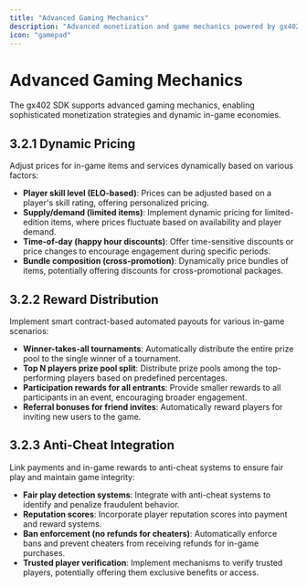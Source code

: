 ```yaml
---
title: "Advanced Gaming Mechanics"
description: "Advanced monetization and game mechanics powered by gx402."
icon: "gamepad"
---
```


# Advanced Gaming Mechanics

The gx402 SDK supports advanced gaming mechanics, enabling sophisticated monetization strategies and dynamic in-game economies.

## 3.2.1 Dynamic Pricing

Adjust prices for in-game items and services dynamically based on various factors:

*   **Player skill level (ELO-based)**: Prices can be adjusted based on a player's skill rating, offering personalized pricing.
*   **Supply/demand (limited items)**: Implement dynamic pricing for limited-edition items, where prices fluctuate based on availability and player demand.
*   **Time-of-day (happy hour discounts)**: Offer time-sensitive discounts or price changes to encourage engagement during specific periods.
*   **Bundle composition (cross-promotion)**: Dynamically price bundles of items, potentially offering discounts for cross-promotional packages.

## 3.2.2 Reward Distribution

Implement smart contract-based automated payouts for various in-game scenarios:

*   **Winner-takes-all tournaments**: Automatically distribute the entire prize pool to the single winner of a tournament.
*   **Top N players prize pool split**: Distribute prize pools among the top-performing players based on predefined percentages.
*   **Participation rewards for all entrants**: Provide smaller rewards to all participants in an event, encouraging broader engagement.
*   **Referral bonuses for friend invites**: Automatically reward players for inviting new users to the game.

## 3.2.3 Anti-Cheat Integration

Link payments and in-game rewards to anti-cheat systems to ensure fair play and maintain game integrity:

*   **Fair play detection systems**: Integrate with anti-cheat systems to identify and penalize fraudulent behavior.
*   **Reputation scores**: Incorporate player reputation scores into payment and reward systems.
*   **Ban enforcement (no refunds for cheaters)**: Automatically enforce bans and prevent cheaters from receiving refunds for in-game purchases.
*   **Trusted player verification**: Implement mechanisms to verify trusted players, potentially offering them exclusive benefits or access.

